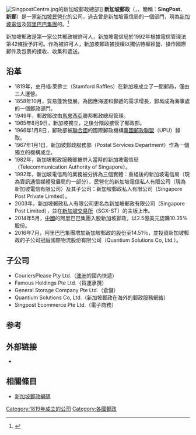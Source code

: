 {{Bank Financial Information
| name = 新加坡郵政有限公司
| else_name = Singapore Post Limited
| image =[[File:Singapore_Post_Logo.svg|150px]]
| abbreviated_name = 
| market_information = {{sgx|S08}}
| isin_code = SG1N89910219
| swift_code = 
| iban_code =
| WKN_Number                    =481972
| finance_code_list = 
| finance_code = 
| open_date = 1819年
| zip_code = 
| location = {{SGP}} 
| key_people =Lim Ho Kee, Chairman<br/>Dr. Wolfgang Baier, CEO
| capital = 
| revenue = 
| num_employees = 
| branches = 
| major_shareholder = 
| homepage = http://www.singpost.com/
| footnotes = 
| width = 330px
}}
[[File:SingpostCentre.jpg|right]]的新加坡郵政總部]]
'''新加坡郵政'''（{{sgx|S08}}，{{lang-en|'''Singapore Post Limited'''}}，簡稱：'''SingPost'''、'''新郵'''）是一家[[新加坡|新加坡]][[民營化|民營化]]的公司，過去曾是新加坡電信局的一個部門，現為[[新加坡電信|新加坡電信]]及[[阿里巴巴集團|阿里巴巴集團]]的{{link-en|關係企業|Associate company}}。<ref>{{cite web|title=SingTel Associated Company|url=http://info.singtel.com/about-us/subsidiaries-associated-companies|publisher=SingTel|deadurl=yes|archiveurl=https://web.archive.org/web/20130202231714/http://info.singtel.com/about-us/subsidiaries-associated-companies|archivedate=2013-02-02}}</ref>

新加坡郵政是第一家公共郵政被許可人，新加坡電信局於1992年根據電信管理法第42條授予許可。作為被許可人，新加坡郵政被授權以獨佔特權經營、操作國際郵件及包裹的接收、收集和遞送。

== 沿革 ==
* 1819年，史丹福‧萊佛士（Stamford Raffles）在新加坡成立了一間郵局，僅由三人運營。
* 1858年10月，貿易蓬勃發展，為因應海運和郵遞的需求增長，郵局成為海事處的一個郵政部門。
* 1949年，郵政部改由[[馬來西亞|馬來西亞]]聯邦郵政總局管理。
* 1965年8月9日，新加坡獨立，之後分階段接管了郵政部。
* 1966年1月8日，郵政部被[[聯合國|聯合國]]的國際郵政機構[[萬國郵政聯盟|萬國郵政聯盟]]（UPU）錄取。
* 1967年1月1日，新加坡郵政服務部（Postal Services Department）作為一個獨立的機構成立。
* 1982年，新加坡郵政服務部被併入當時的新加坡電信局（Telecommunication Authority of Singapore）。
* 1992年，新加坡電信局的業務被分拆為三個實體：重組後的新加坡電信局（現為資訊通信媒體發展局的一部分）、民營化的新加坡電信私人有限公司（現為新加坡電信有限公司）及其子公司：新加坡郵政私人有限公司（Singapore Post Private Limited）。
* 2003年，新加坡郵政私人有限公司更名為新加坡郵政有限公司（Singapore Post Limited），並在[[新加坡交易所|新加坡交易所]]（SGX-ST）的主板上市。
* 2014年5月，[[中國|中國]]的阿里巴巴集團入股新加坡郵政，以2.5億美元認購10.35%股份。
* 2016年7月，阿里巴巴集團增加新加坡郵政的股份至14.51％，並投資新加坡郵政的子公司冠庭國際物流股份有限公司（Quantium Solutions Co, Ltd.）。

== 子公司 ==
* CouriersPlease Pty Ltd.（[[澳洲|澳洲]]的國內快遞）
* Famous Holdings Pte Ltd.（貨運承攬）
* General Storage Company Pte Ltd.（倉儲）
* Quantium Solutions Co, Ltd.（新加坡郵政在海外的郵政服務網絡）
* Singpost Ecommerce Pte Ltd.（電子商務）

==参考==
{{reflist}}

==外部链接==
* {{Official website|http://www.singpost.com/}}

==相關條目==
* [[新加坡郵政編碼|新加坡郵政編碼]]

{{新加坡企業}}
{{亞洲的郵票和郵政史}}

[[Category:1819年成立的公司|Category:1819年成立的公司]]
[[Category:各國郵政|Category:各國郵政]]